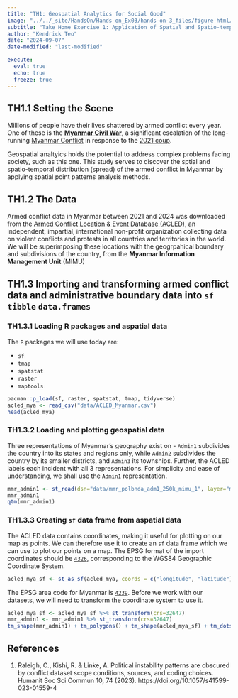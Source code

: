 ```yaml
---
title: "TH1: Geospatial Analytics for Social Good"
image: "../../_site/HandsOn/Hands-on_Ex03/hands-on-3_files/figure-html/unnamed-chunk-42-1.png"
subtitle: "Take Home Exercise 1: Application of Spatial and Spatio-temporal Point Patterns Analysis to discover the geographical distribution of Armed Conflict in Myanmar"
author: "Kendrick Teo"
date: "2024-09-07"
date-modified: "last-modified"

execute: 
  eval: true
  echo: true
  freeze: true
---
```


## TH1.1 Setting the Scene

Millions of people have their lives shattered by armed conflict every year. One of these is the [**Myanmar Civil War**](https://en.wikipedia.org/wiki/Myanmar_civil_war_(2021%E2%80%93present)), a significant escalation of the long-running [Myanmar Conflict](https://en.wikipedia.org/wiki/Myanmar_conflict) in response to the [2021 coup](https://en.wikipedia.org/wiki/2021_Myanmar_coup_d%27%C3%A9tat).

Geospatial analtyics holds the potential to address complex problems facing society, such as this one. This study serves to discover the sptial and spatio-temporal distribution (spread) of the armed conflict in Myanmar by applying spatial point patterns analysis methods.

## TH1.2 The Data

Armed conflict data in Myanmar between 2021 and 2024 was downloaded from the [Armed Conflict Location & Event Database (ACLED)](https://acleddata.com/), an independent, impartial, international non-profit organization collecting data on violent conflicts and protests in all countries and territories in the world. We will be superimposing these locations with the geogrpahical boundary and subdivisions of the country, from the **Myanmar Information Management Unit** (MIMU)

## TH1.3 Importing and transforming armed conflict data and administrative boundary data into `sf` `tibble` `data.frames`

### TH1.3.1 Loading R packages and aspatial data

The `R` packages we will use today are:

- `sf`
- `tmap`
- `spatstat`
- `raster`
- `maptools`

```r
pacman::p_load(sf, raster, spatstat, tmap, tidyverse)
acled_mya <- read_csv("data/ACLED_Myanmar.csv")
head(acled_mya)
```

### TH1.3.2 Loading and plotting geospatial data

Three representations of Myanmar's geography exist on  - `Admin1` subdivides the country into its states and regions only, while `Admin2` subdivides the country by its smaller districts, and `Admin3` its townships. Further, the ACLED labels each incident with all 3 representations. For simplicity and ease of understanding, we shall use the `Admin1` representation.

```r
mmr_admin1 <- st_read(dsn="data/mmr_polbnda_adm1_250k_mimu_1", layer="mmr_polbnda_adm1_250k_mimu_1")
mmr_admin1
qtm(mmr_admin1)
```

### TH1.3.3 Creating `sf` data frame from aspatial data

The ACLED data contains coordinates, making it useful for plotting on our map as points. We can therefore use it to create an `sf` data frame which we can use to plot our points on a map. The EPSG format of the import coordinates should be [`4326`](https://epsg.io/4326), corresponding to the WGS84 Geographic Coordinate System.

```r
acled_mya_sf <- st_as_sf(acled_mya, coords = c("longitude", "latitude"), crs=4326) 
```

The EPSG area code for Myanmar is [`4239`](https://epsg.io/4239). Before we work with our datasets, we will need to transform the coordinate system to use it.

```r
acled_mya_sf <- acled_mya_sf %>% st_transform(crs=32647)
mmr_admin1 <- mmr_admin1 %>% st_transform(crs=32647)
tm_shape(mmr_admin1) + tm_polygons() + tm_shape(acled_mya_sf) + tm_dots(size=0.05)
```

## References

1. Raleigh, C., Kishi, R. & Linke, A. Political instability patterns are obscured by conflict dataset scope conditions, sources, and coding choices. Humanit Soc Sci Commun 10, 74 (2023). https://doi.org/10.1057/s41599-023-01559-4